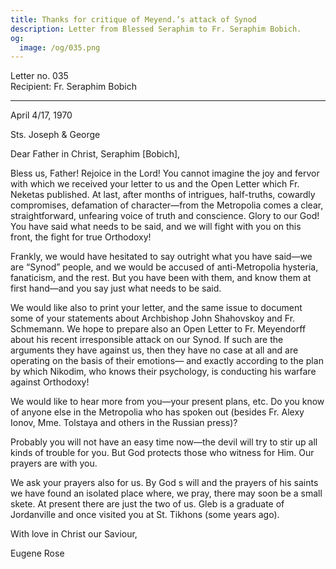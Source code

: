 ```yaml
---
title: Thanks for critique of Meyend.’s attack of Synod
description: Letter from Blessed Seraphim to Fr. Seraphim Bobich.
og:
  image: /og/035.png
---
```


<div style={{textAlign:'right', fontFamily:'monospace'}}>Letter no. 035</div>
<div style={{textAlign:'left', fontFamily:'monospace'}}>Recipient: Fr. Seraphim Bobich</div>

---

April 4/17, 1970

Sts. Joseph & George

Dear Father in Christ, Seraphim [Bobich],

Bless us, Father! Rejoice in the Lord! You cannot imagine the joy and fervor with which we received your letter to us and the Open Letter which Fr. Neketas published. At last, after months of intrigues, half-truths, cowardly compromises, defamation of character—from the Metropolia comes a clear, straightforward, unfearing voice of truth and conscience. Glory to our God! You have said what needs to be said, and we will fight with you on this front, the fight for true Orthodoxy!

Frankly, we would have hesitated to say outright what you have said—we are “Synod” people, and we would be accused of anti-Metropolia hysteria, fanaticism, and the rest. But you have been with them, and know them at first hand—and you say just what needs to be said.

We would like also to print your letter, and the same issue to document some of your statements about Archbishop John Shahovskoy and Fr. Schmemann. We hope to prepare also an Open Letter to Fr. Meyendorff about his recent irresponsible attack on our Synod. If such are the arguments they have against us, then they have no case at all and are operating on the basis of their emotions— and exactly according to the plan by which Nikodim, who knows their psychology, is conducting his warfare against Orthodoxy!

We would like to hear more from you—your present plans, etc. Do you know of anyone else in the Metropolia who has spoken out (besides Fr. Alexy Ionov, Mme. Tolstaya and others in the Russian press)?

Probably you will not have an easy time now—the devil will try to stir up all kinds of trouble for you. But God protects those who witness for Him. Our prayers are with you.

We ask your prayers also for us. By God s will and the prayers of his saints we have found an isolated place where, we pray, there may soon be a small skete. At present there are just the two of us. Gleb is a graduate of Jordanville and once visited you at St. Tikhons (some years ago).

With love in Christ our Saviour,

Eugene Rose